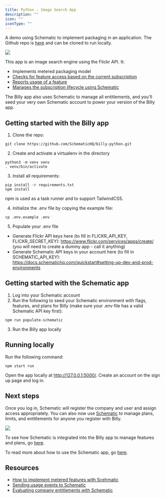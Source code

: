 ```yaml
---
title: Python - Image Search App
description: ""
icon: ""
iconType: ""
---
```


A demo using Schematic to implement packaging in an application. The Github repo is [here](https://github.com/SchematicHQ/billy-python) and can be cloned to run locally.

<img
src="/images/sample_python_billy.png"
/>

This app is an image search engine using the Flickr API. It:
- Implements metered packaging model
- [Checks for feature access based on the current subscription](https://github.com/SchematicHQ/billy-python/blob/e03d3bb35b87925eb4151842894b784585330d77/vendors/schematic_python.py#L24)
- [Reports usage of a feature](https://github.com/SchematicHQ/billy-python/blob/e03d3bb35b87925eb4151842894b784585330d77/vendors/schematic_python.py#L132)
- [Manages the subscription lifecycle using Schematic](https://github.com/SchematicHQ/billy-python/blob/e03d3bb35b87925eb4151842894b784585330d77/main.py#L96)

The Billy app also uses Schematic to manage all entitlements, and you'll seed your very own Schematic account to power your version of the Billy app.

## Getting started with the Billy app

1. Clone the repo:

```
git clone https://github.com/SchematicHQ/billy-python.git
```

2. Create and activate a virtualenv in the directory

```
python3 -m venv venv
. venv/bin/activate
```

3. Install all requirements:

```
pip install -r requirements.txt
npm install
```

npm is used as a task runner and to support TailwindCSS.

4. Initialize the .env file by copying the example file:

```
cp .env.example .env
```

5. Populate your .env file
- Generate Flickr API keys here (to fill in FLICKR_API_KEY, FLICKR_SECRET_KEY): https://www.flickr.com/services/apps/create/ (you will need to create a dummy app - call it anything)
- Generate Schematic API keys in your account here (to fill in SCHEMATIC_API_KEY): https://docs.schematichq.com/quickstart#setting-up-dev-and-prod-environments

## Getting started with the Schematic app

1. Log into your Schematic account
2. Run the following to seed your Schematic environment with flags, features, and plans for Billy (make sure your .env file has a valid Schematic API key first):

```
npm run populate-schematic
```

3. Run the Billy app locally

## Running locally

Run the following command:

```
npm start run
```

Open the app locally at http://127.0.0.1:5000/. Create an account on the sign up page and log in.

## Next steps

Once you log in, Schematic will register the company and user and assign access appropriately. You can also now use [Schematic](https://app.schematichq.com/) to manage plans, limits, and entitlements for anyone you register with Billy.

<img
src="/images/sample_python_screenshot.png"
/>

To see how Schematic is integrated into the Billy app to manage features and plans, go [here](https://github.com/SchematicHQ/billy-python/blob/main/vendors/schematic_python.py).

To read more about how to use the Schematic app, go [here](https://docs.schematichq.com/).

## Resources

- [How to implement metered features with Scehmatic](https://github.com/SchematicHQ/billy-python/blob/e03d3bb35b87925eb4151842894b784585330d77/main.py#L96)
- [Sending usage events to Schematic](https://docs.schematichq.com/quickstart#sending-track-and-identify-calls)
- [Evaluating company entitlements with Schematic](https://docs.schematichq.com/quickstart#evaluating-entitlements)
